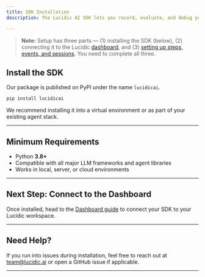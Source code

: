 ```yaml
---
title: SDK Installation
description: The Lucidic AI SDK lets you record, evaluate, and debug your AI agents by connecting them to the Lucidic platform.

---
```

> **Note:** Setup has three parts — (1) installing the SDK (below), (2) connecting it to the Lucidic [dashboard](/getting-started/dashboard), and (3) [setting up steps, events, and sessions](/getting-started/final-instructions). You need to complete all three.

## Install the SDK

Our package is published on PyPI under the name `lucidicai`.

```bash
pip install lucidicai
```

We recommend installing it into a virtual environment or as part of your existing agent stack.

---

## Minimum Requirements

- Python **3.8+**
- Compatible with all major LLM frameworks and agent libraries
- Works in local, server, or cloud environments

---

## Next Step: Connect to the Dashboard

Once installed, head to the [Dashboard guide](/getting-started/dashboard) to connect your SDK to your Lucidic workspace.

---

## Need Help?

If you run into issues during installation, feel free to reach out at [team@lucidic.ai](mailto:team@lucidic.ai) or open a GitHub issue if applicable.

---
